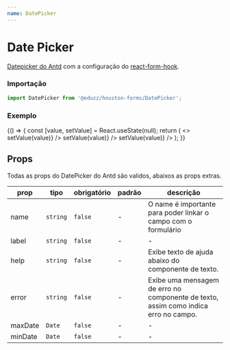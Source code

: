 ```yaml
---
name: DatePicker
---
```




# Date Picker

[Datepicker do Antd](https://ant.design/components/date-picker) com a
configuração do [react-form-hook](https://react-hook-form.com).

### Importação

```js
import DatePicker from '@eduzz/houston-forms/DatePicker';
```

### Exemplo

<Playground>
  {() => {
    const [value, setValue] = React.useState(null);
    return (
      <>
        <DatePicker label='Data' value={value} onChange={value => setValue(value)} />
        <DatePicker label='Data e Hora' mode='datetime' value={value} onChange={value => setValue(value)} />
        <DatePicker label='Hora' mode='time' value={value} onChange={value => setValue(value)} />
      </>
    );
  }}
</Playground>

## Props

Todas as props do DatePicker do Antd são validos, abaixos as props extras.

| prop    | tipo     | obrigatório | padrão | descrição                                                                           |
| ------- | -------- | ----------- | ------ | ----------------------------------------------------------------------------------- |
| name    | `string` | `false`     | -      | O name é importante para poder linkar o campo com o formulário                      |
| label   | `string` | `false`     | -      | -                                                                                   |
| help    | `string` | `false`     | -      | Exibe texto de ajuda abaixo do componente de texto.                                 |
| error   | `string` | `false`     | -      | Exibe uma mensagem de erro no componente de texto, assim como indica erro no campo. |
| maxDate | `Date`   | `false`     | -      | -                                                                                   |
| minDate | `Date`   | `false`     | -      | -                                                                                   |
